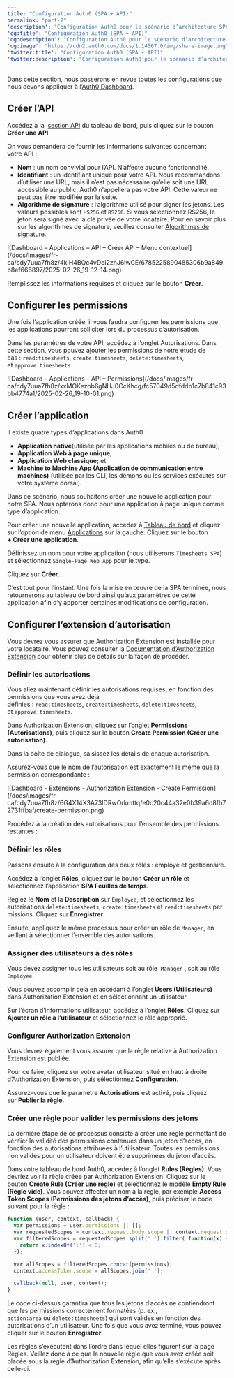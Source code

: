```yaml
---
title: "Configuration Auth0 (SPA + API)"
permalink: "part-2"
'description': "Configuration Auth0 pour le scénario d’architecture SPA + API"
'og:title': "Configuration Auth0 (SPA + API)"
'og:description': "Configuration Auth0 pour le scénario d’architecture SPA + API"
'og:image': "https://cdn2.auth0.com/docs/1.14567.0/img/share-image.png"
'twitter:title': "Configuration Auth0 (SPA + API)"
'twitter:description': "Configuration Auth0 pour le scénario d’architecture SPA + API"
---
```


Dans cette section, nous passerons en revue toutes les configurations que nous devons appliquer à l’[Auth0 Dashboard](https://manage.auth0.com/#).

## Créer l’API

Accédez à la  [section API](https://manage.auth0.com/#/apis) du tableau de bord, puis cliquez sur le bouton **Créer une API**.

On vous demandera de fournir les informations suivantes concernant votre API :

* **Nom** : un nom convivial pour l’API. N’affecte aucune fonctionnalité.
* **Identifiant** : un identifiant unique pour votre API. Nous recommandons d’utiliser une URL, mais il n’est pas nécessaire qu’elle soit une URL accessible au public, Auth0 n’appellera pas votre API. Cette valeur ne peut pas être modifiée par la suite.
* **Algorithme de signature** : l’algorithme utilisé pour signer les jetons. Les valeurs possibles sont `HS256` et `RS256`. Si vous sélectionnez RS256, le jeton sera signé avec la clé privée de votre locataire. Pour en savoir plus sur les algorithmes de signature, veuillez consulter [Algorithmes de signature](/docs/fr-ca/get-started/applications/signing-algorithms).

<Frame>![Dashboard – Applications – API – Créer API – Menu contextuel](/docs/images/fr-ca/cdy7uua7fh8z/4kIH4BQc4vDel2zhJ6lwCE/6785225890485306b9a849b8ef666897/2025-02-26_19-12-14.png)</Frame>

Remplissez les informations requises et cliquez sur le bouton **Créer**.

## Configurer les permissions

Une fois l’application créée, il vous faudra configurer les permissions que les applications pourront solliciter lors du processus d’autorisation.

Dans les paramètres de votre API, accédez à l’onglet Autorisations. Dans cette section, vous pouvez ajouter les permissions de notre étude de cas : `read:timesheets`, `create:timesheets`, `delete:timesheets`, et `approve:timesheets`.

<Frame>![Dashboard – Applications – API – Permissions](/docs/images/fr-ca/cdy7uua7fh8z/xxMOKezob6gNHJ0CcKhcg/fc57049d5dfddb1c7b841c93bb4774a1/2025-02-26_19-10-01.png)</Frame>

## Créer l’application

Il existe quatre types d’applications dans Auth0 :

* **Application native**(utilisée par les applications mobiles ou de bureau);
* **Application Web à page unique**;
* **Application Web classique;** et
* **Machine to Machine App (Application de communication entre machines)** (utilisée par les CLI, les démons ou les services exécutés sur votre système dorsal).

Dans ce scénario, nous souhaitons créer une nouvelle application pour notre SPA. Nous opterons donc pour une application à page unique comme type d’application.

Pour créer une nouvelle application, accédez à [Tableau de bord](https://manage.auth0.com/#) et cliquez sur l’option de menu [Applications](https://manage.auth0.com/#/applications) sur la gauche. Cliquez sur le bouton **+ Créer une application**.

Définissez un nom pour votre application (nous utiliserons `Timesheets SPA`) et sélectionnez `Single-Page Web App` pour le type.

Cliquez sur **Créer**.

C’est tout pour l’instant. Une fois la mise en œuvre de la SPA terminée, nous retournerons au tableau de bord ainsi qu’aux paramètres de cette application afin d’y apporter certaines modifications de configuration.

## Configurer l’extension d’autorisation

Vous devrez vous assurer que Authorization Extension est installée pour votre locataire. Vous pouvez consulter la [Documentation d’Authorization Extension](/docs/fr-ca/customize/extensions/authorization-extension) pour obtenir plus de détails sur la façon de procéder.

### Définir les autorisations

Vous allez maintenant définir les autorisations requises, en fonction des permissions que vous avez déjà définies : `read:timesheets`, `create:timesheets`, `delete:timesheets`, et `approve:timesheets`.

Dans Authorization Extension, cliquez sur l’onglet **Permissions (Autorisations)**, puis cliquez sur le bouton **Create Permission (Créer une autorisation)**.

Dans la boîte de dialogue, saisissez les détails de chaque autorisation.

Assurez-vous que le nom de l’autorisation est exactement le même que la permission correspondante :

<Frame>![Dashboard - Extensions - Authorization Extension - Create Permission](/docs/images/fr-ca/cdy7uua7fh8z/6G4X14X3A73IDRwOrkmttq/e0c20c44a32e0b39a6d8fb72731ffbaf/create-permission.png)</Frame>

Procédez à la création des autorisations pour l’ensemble des permissions restantes :

### Définir les rôles

Passons ensuite à la configuration des deux rôles : employé et gestionnaire.

Accédez à l’onglet **Rôles**, cliquez sur le bouton **Créer un rôle** et sélectionnez l’application **SPA Feuilles de temps**.

Réglez le **Nom** et la **Description** sur `Employee`, et sélectionnez les autorisations `delete:timesheets`, `create:timesheets` et `read:timesheets` permissions. Cliquez sur **Enregistrer**.

Ensuite, appliquez le même processus pour créer un rôle de `Manager`, en veillant à sélectionner l’ensemble des autorisations.

### Assigner des utilisateurs à des rôles

Vous devez assigner tous les utilisateurs soit au rôle  `Manager` , soit au rôle `Employee`.

Vous pouvez accomplir cela en accédant à l’onglet **Users (Utilisateurs)** dans Authorization Extension et en sélectionnant un utilisateur.

Sur l’écran d’informations utilisateur, accédez à l’onglet **Rôles**. Cliquez sur **Ajouter un rôle à l’utilisateur** et sélectionnez le rôle approprié.

### Configurer Authorization Extension

Vous devrez également vous assurer que la règle relative à Authorization Extension est publiée.

Pour ce faire, cliquez sur votre avatar utilisateur situé en haut à droite d’Authorization Extension, puis sélectionnez **Configuration**.

Assurez-vous que le paramètre **Autorisations** est activé, puis cliquez sur **Publier la règle**.

### Créer une règle pour valider les permissions des jetons

La dernière étape de ce processus consiste à créer une règle permettant de vérifier la validité des permissions contenues dans un jeton d’accès, en fonction des autorisations attribuées à l’utilisateur. Toutes les permissions non valides pour un utilisateur doivent être supprimées du jeton d’accès.

Dans votre tableau de bord Auth0, accédez à l’onglet **Rules (Règles)**. Vous devriez voir la règle créée par Authorization Extension. Cliquez sur le bouton **Create Rule (Créer une règle)** et sélectionnez le modèle **Empty Rule (Règle vide)**. Vous pouvez affecter un nom à la règle, par exemple **<Tooltip href="/docs/docs/fr-ca/glossary?term=access-token" tip="Jeton d’accès
Identifiant d’autorisation, sous la forme d’une chaîne opaque ou d’un JWT, utilisé pour accéder à une API." cta="Voir le glossaire">Access Token</Tooltip> Scopes (Permissions des jetons d’accès)**, puis préciser le code suivant pour la règle :

```javascript lines
function (user, context, callback) {
  var permissions = user.permissions || [];
  var requestedScopes = context.request.body.scope || context.request.query.scope;
  var filteredScopes = requestedScopes.split(' ').filter( function(x) {
    return x.indexOf(':') < 0;
  });

  var allScopes = filteredScopes.concat(permissions);
  context.accessToken.scope = allScopes.join(' ');

  callback(null, user, context);
}
```

Le code ci-dessus garantira que tous les jetons d’accès ne contiendront que les permissions correctement formatées (p. ex., `action:area` ou `delete:timesheets`) qui sont valides en fonction des autorisations d’un utilisateur. Une fois que vous avez terminé, vous pouvez cliquer sur le bouton **Enregistrer**.

Les règles s’exécutent dans l’ordre dans lequel elles figurent sur la page Règles. Veillez donc à ce que la nouvelle règle que vous avez créée soit placée sous la règle d’Authorization Extension, afin qu’elle s’exécute après celle-ci.